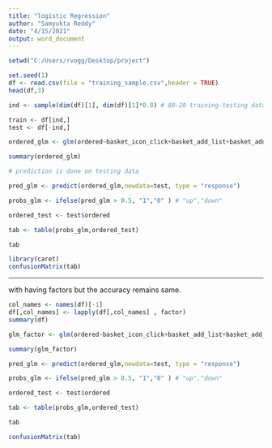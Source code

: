 ---
title: "logistic Regression"
author: "Samyukta Reddy"
date: "4/15/2021"
output: word_document
---

```{r}
setwd("C:/Users/rvogg/Desktop/project")

set.seed(1)
df <- read.csv(file = "training_sample.csv",header = TRUE)
head(df,3)
```


```{r}

ind <- sample(dim(df)[1], dim(df)[1]*0.8) # 80-20 training-testing data split 

train <- df[ind,]
test <- df[-ind,]

```



```{r}
ordered_glm <- glm(ordered~basket_icon_click+basket_add_list+basket_add_detail+account_page_click+promo_banner_click+detail_wishlist_add+saw_checkout+saw_homepage+device_mobile+device_tablet+loc_uk+device_mobile+device_computer+device_tablet, family = binomial,data = train)

summary(ordered_glm)

# prediction is done on testing data

pred_glm <- predict(ordered_glm,newdata=test, type = "response")

probs_glm <- ifelse(pred_glm > 0.5, "1","0" ) # "up","down"

ordered_test <- test$ordered

tab <- table(probs_glm,ordered_test)

tab

```

```{r}
library(caret)
confusionMatrix(tab)
```
*******

with having factors but the accuracy remains same.

```{r}
col_names <- names(df)[-1]
df[,col_names] <- lapply(df[,col_names] , factor)
summary(df)
```

```{r}
glm_factor <- glm(ordered~basket_icon_click+basket_add_list+basket_add_detail+account_page_click+promo_banner_click+detail_wishlist_add+saw_checkout+saw_homepage+device_mobile+device_tablet+loc_uk+device_mobile+device_computer+device_tablet, family = binomial,data = train)

summary(glm_factor)

pred_glm <- predict(ordered_glm,newdata=test, type = "response")

probs_glm <- ifelse(pred_glm > 0.5, "1","0" ) # "up","down"

ordered_test <- test$ordered

tab <- table(probs_glm,ordered_test)

tab

confusionMatrix(tab)

```